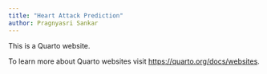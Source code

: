 ```yaml
---
title: "Heart Attack Prediction"
author: Pragnyasri Sankar
---
```


This is a Quarto website.

To learn more about Quarto websites visit <https://quarto.org/docs/websites>.

